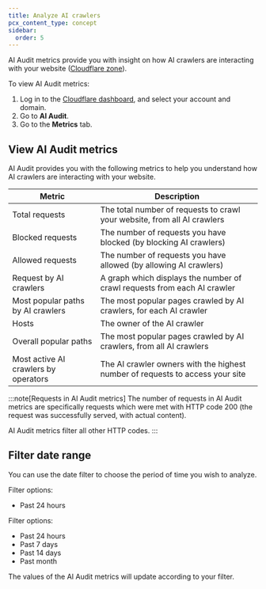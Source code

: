 ```yaml
---
title: Analyze AI crawlers
pcx_content_type: concept
sidebar:
  order: 5
---
```



AI Audit metrics provide you with insight on how AI crawlers are interacting with your website ([Cloudflare zone](/fundamentals/concepts/accounts-and-zones/#zones)).

To view AI Audit metrics:

1. Log in to the [Cloudflare dashboard](https://dash.cloudflare.com/), and select your account and domain.
2. Go to **AI Audit**.
3. Go to the **Metrics** tab.

## View AI Audit metrics

AI Audit provides you with the following metrics to help you understand how AI crawlers are interacting with your website.

| Metric                                | Description                                                                   |
| ------------------------------------- | ----------------------------------------------------------------------------- |
| Total requests                        | The total number of requests to crawl your website, from all AI crawlers      |
| Blocked requests                      | The number of requests you have blocked (by blocking AI crawlers)             |
| Allowed requests                      | The number of requests you have allowed (by allowing AI crawlers)             |
| Request by AI crawlers                | A graph which displays the number of crawl requests from each AI crawler      |
| Most popular paths by AI crawlers     | The most popular pages crawled by AI crawlers, for each AI crawler            |
| Hosts                                 | The owner of the AI crawler                                                   |
| Overall popular paths                 | The most popular pages crawled by AI crawlers, from all AI crawlers           |
| Most active AI crawlers by operators  | The AI crawler owners with the highest number of requests to access your site |

:::note[Requests in AI Audit metrics]
The number of requests in AI Audit metrics are specifically requests which were met with HTTP code 200 (the request was successfully served, with actual content).

AI Audit metrics filter all other HTTP codes.
:::

## Filter date range

You can use the date filter to choose the period of time you wish to analyze.

<Tabs>
<TabItem label="Free plans">

Filter options:

- Past 24 hours

</TabItem><TabItem label="Paid plans">

Filter options:

- Past 24 hours
- Past 7 days
- Past 14 days
- Past month

</TabItem>
</Tabs>

The values of the AI Audit metrics will update according to your filter.
